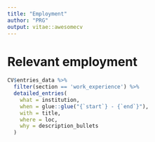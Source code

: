 ```yaml
---
title: "Employment"
author: "PRG"
output: vitae::awesomecv
---
```


# Relevant employment
```r
CV$entries_data %>% 
  filter(section == 'work_experience') %>% 
  detailed_entries(
    what = institution,
    when = glue::glue("{`start`} - {`end`}"),
    with = title,
    where = loc,
    why = description_bullets
  )
```

